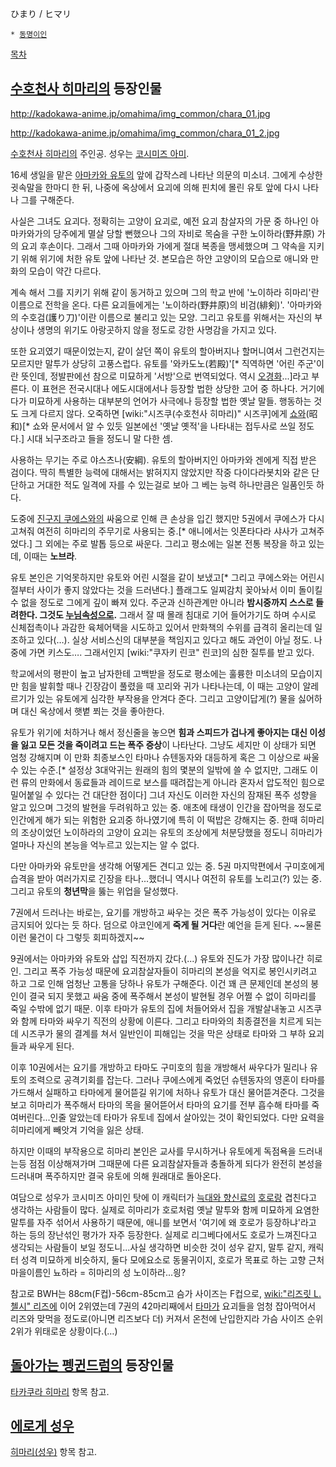 ひまり / ヒマリ
 
 * [[동명이인]]

[[목차]]
== [[수호천사 히마리]]의 등장인물 ==
http://kadokawa-anime.jp/omahima/img_common/chara_01.jpg

http://kadokawa-anime.jp/omahima/img_common/chara_01_2.jpg

{{{+1 緋鞠}}}

[[수호천사 히마리]]의 주인공. 성우는 [[코시미즈 아미]].

16세 생일을 맡은 [[아마카와 유토]]의 앞에 갑작스레 나타난 의문의 미소녀. 그에게 수상한 귓속말을 한마디 한 뒤, 나중에 옥상에서 요괴에 의해 핀치에 몰린 유토 앞에 다시 나타나 그를 구해준다.

사실은 그녀도 요괴다. 정확히는 고양이 요괴로, 예전 요괴 참살자의 가문 중 하나인 아마카와가의 당주에게 멸살 당할 뻔했으나 그의 자비로 목숨을 구한 노이하라(野井原) 가의 요괴 후손이다. 그래서 그때 아마카와 가에게 절대 복종을 맹세했으며 그 약속을 지키기 위해 위기에 처한 유토 앞에 나타난 것. 본모습은 하얀 고양이의 모습으로 애니와 만화의 모습이 약간 다르다.

계속 해서 그를 지키기 위해 같이 동거하고 있으며 그의 학교 반에 '노이하라 히마리'란 이름으로 전학을 온다. 다른 요괴들에게는 '노이하라(野井原)의 비검(緋剣)'. '아마카와의 수호검(護り刀)'이란 이름으로 불리고 있는 모양. 그리고 유토를 위해서는 자신의 부상이나 생명의 위기도 아랑곳하지 않을 정도로 강한 사명감을 가지고 있다.

또한 요괴였기 때문이었는지, 같이 살던 쪽이 유토의 할아버지나 할머니여서 그런건지는 모르지만 말투가 상당히 고풍스럽다. 유토를 '와카도노(若殿)'[* 직역하면 '어린 주군'이란 뜻인데, 정발판에선 참으로 미묘하게 '서방'으로 번역되었다. 역시 [[오경화]]...]라고 부른다. 이 표현은 전국시대나 에도시대에서나 등장할 법한 상당한 고어 중 하나다. 거기에다가 미묘하게 사용하는 대부분의 언어가 사극에나 등장할 법한 옛날 말들. 행동하는 것도 크게 다르지 않다. 오죽하면 [wiki:"시즈쿠(수호천사 히마리)" 시즈쿠]에게 [[쇼와]](昭和)[* 쇼와 문서에서 알 수 있듯 일본에선 '옛날 옛적'을 나타내는 접두사로 쓰일 정도다.] 시대 뇌구조라고 들을 정도니 말 다한 셈.

사용하는 무기는 주로 야스츠나(安綱). 유토의 할아버지인 아마카와 겐에게 직접 받은 검이다. 딱히 특별한 능력에 대해서는 밝혀지지 않았지만 작중 다이다라봇치와 같은 단단하고 거대한 적도 일격에 자를 수 있는걸로 보아 그 베는 능력 하나만큼은 일품인듯 하다.

도중에 [[진구지 쿠에스]]와의 싸움으로 인해 큰 손상을 입긴 했지만 5권에서 쿠에스가 다시 고쳐줘 여전히 히마리의 주무기로 사용되는 중.[* 애니에서는 잇폰타다라 샤사가 고쳐주었다.] 그 외에는 주로 발톱 등으로 싸운다. 그리고 평소에는 일본 전통 복장을 하고 있는데, 이때는 '''노브라'''.

유토 본인은 기억못하지만 유토와 어린 시절을 같이 보냈고[* 그리고 쿠에스와는 어린시절부터 사이가 좋지 않았다는 것을 드러낸다.] 플래그도 일찌감치 꽂아놔서 이미 돌이킬 수 없을 정도로 그에게 깊이 빠져 있다. 주군과 신하관계만 아니라 '''밤시중까지 스스로 들려한다. 그것도 [[누님]]속성으로.''' 그래서 잘 때 몰래 침대로 기어 들어가기도 하며 수시로 신체접촉이나 과감한 육체어택을 시도하고 있어서 만화책의 수위를 급격히 올리는데 일조하고 있다(…). 실상 서비스신의 대부분을 책임지고 있다고 해도 과언이 아닐 정도. 나중에 가면 키스도…. 그래서인지 [wiki:"쿠자키 린코" 린코]의 심한 질투를 받고 있다.

학교에서의 평판이 높고 남자한테 고백받을 정도로 평소에는 훌륭한 미소녀의 모습이지만 힘을 발휘할 때나 긴장감이 풀렸을 때 꼬리와 귀가 나타나는데, 이 때는 고양이 알레르기가 있는 유토에게 심각한 부작용을 안겨다 준다. 그리고 고양이답게(?) 물을 싫어하며 대신 옥상에서 햇볕 쬐는 것을 좋아한다.

유토가 위기에 처하거나 해서 정신줄을 놓으면 '''힘과 스피드가 겁나게 좋아지는 대신 이성을 잃고 모든 것을 죽이려고 드는 폭주 증상'''이 나타난다. 그냥도 세지만 이 상태가 되면 엄청 강해지며 이 만화 최종보스인 타마나 슈텐동자와 대등하게 혹은 그 이상으로 싸울 수 있는 수준.[* 설정상 3대악귀는 원래의 힘의 몇분의 일밖에 쓸 수 없지만, 그래도 이런 류의 만화에서 동료들과 레이드로 보스를 때려잡는게 아니라 혼자서 압도적인 힘으로 밀어붙일 수 있다는 건 대단한 점이다] 그녀 자신도 이러한 자신의 잠재된 폭주 성향을 알고 있으며 그것의 발현을 두려워하고 있는 중. 애초에 태생이 인간을 잡아먹을 정도로 인간에게 해가 되는 위험한 요괴중 하나였기에 특히 이 떡밥은 강해지는 중. 한때 히마리의 조상이었던 노이하라의 고양이 요괴는 유토의 조상에게 처분당했을 정도니 히마리가 얼마나 자신의 본능을 억누르고 있는지는 알 수 없다.

다만 아마카와 유토만을 생각해 어떻게든 견디고 있는 중. 5권 마지막편에서 구미호에게 습격을 받아 여러가지로 긴장을 타나...했더니 역시나 여전히 유토를 노리고(?) 있는 중. 그리고 유토의 '''청년막'''을 뚫는 위업을 달성했다.

7권에서 드러나는 바로는, 요기를 개방하고 싸우는 것은 폭주 가능성이 있다는 이유로 금지되어 있다는 듯 하다. 덤으로 야코인에게 '''죽게 될 거다'''란 예언을 듣게 된다. ~~물론 이런 물건이 다 그렇듯 회피하겠지~~

9권에서는 아마카와 유토와 삽입 직전까지 갔다.(...) 유토와 진도가 가장 많이나간 히로인. 그리고 폭주 가능성 때문에 요괴참살자들이 히마리의 본성을 억지로 봉인시키려고 하고 그로 인해 엄청난 고통을 당하나 유토가 구해준다. 이건 꽤 큰 문제인데 본성의 봉인이 결국 되지 못했고 싸움 중에 폭주해서 본성이 발현될 경우 어쩔 수 없이 히마리를 죽일 수밖에 없기 때문. 이후 타마가 유토의 집에 처들어와서 집을 개발살내놓고 시즈쿠와 함께 타마와 싸우기 직전의 상황에 이른다. 그리고 타마와의 최종결전을 치르게 되는데 시즈쿠가 물의 결계를 쳐서 일반인이 피해입는 것을 막은 상태로 타마와 그 부하 요괴들과 싸우게 된다.

이후 10권에서는 요기를 개방하고 타마도 구미호의 힘을 개방해서 싸우다가 밀리나 유토의 조력으로 공격기회를 잡는다. 그러나 쿠에스에게 죽었던 슈텐동자의 영혼이 타마를 가드해서 실패하고 타마에게 물어뜯길 위기에 처하나 유토가 대신 물어뜯겨준다. 그것을 보고 히마리가 폭주해서 타마의 목을 물어뜯어서 타마의 요기를 전부 흡수해 타마를 죽여버린다...인줄 알았는데 타마가 유토네 집에서 살아있는 것이 확인되었다. 다만 요력을 히마리에게 빼앗겨 기억을 잃은 상태.

하지만 이때의 부작용으로 히마리 본인은 교사를 무시하거나 유토에게 독점욕을 드러내는등 점점 이상해져가며 그때문에 다른 요괴참살자들과 충돌하게 되다가 완전히 본성을 드러내며 폭주하지만 결국 유토에 의해 원래대로 돌아온다.

여담으로 성우가 코시미즈 아미인 탓에 이 캐릭터가 [[늑대와 향신료]]의 [[호로]]랑 겹친다고 생각하는 사람들이 많다. 실제로 히마리가 호로처럼 옛날 말투와 함께 미묘하게 요염한 말투를 자주 섞어서 사용하기 때문에, 애니를 보면서 '여기에 왜 호로가 등장하냐'라고 하는 등의 장난섞인 평가가 자주 등장한다. 실제로 리그베다에서도 호로가 느껴진다고 생각되는 사람들이 보일 정도니...사실 생각하면 비슷한 것이 성우 같지, 말투 같지, 캐릭터 성격 미묘하게 비슷하지, 둘다 모에요소로 동물귀이지, 호로가 목표로 하는 고향 근처 마을이름인 뇨하라 = 히마리의 성 노이하라...읭?

참고로 BWH는 88cm(F컵)-56cm-85cm고 슴가 사이즈는 F컵으로, [[wiki:"리즈릿 L. 첼시" 리즈]]에 이어 2위였는데 7권의 42마리째에서 [[타마]]가 요괴들을 엄청 잡아먹어서 리즈와 맞먹을 정도로(아니면 리즈보다 더) 커져서 온천에 난입한지라 가슴 사이즈 순위 2위가 위태로운 상황이다.(…)

== [[돌아가는 펭귄드럼]]의 등장인물 ==
[[타카쿠라 히마리]] 항목 참고.

== [[에로게 성우]] ==
[[히마리(성우)]] 항목 참고.
